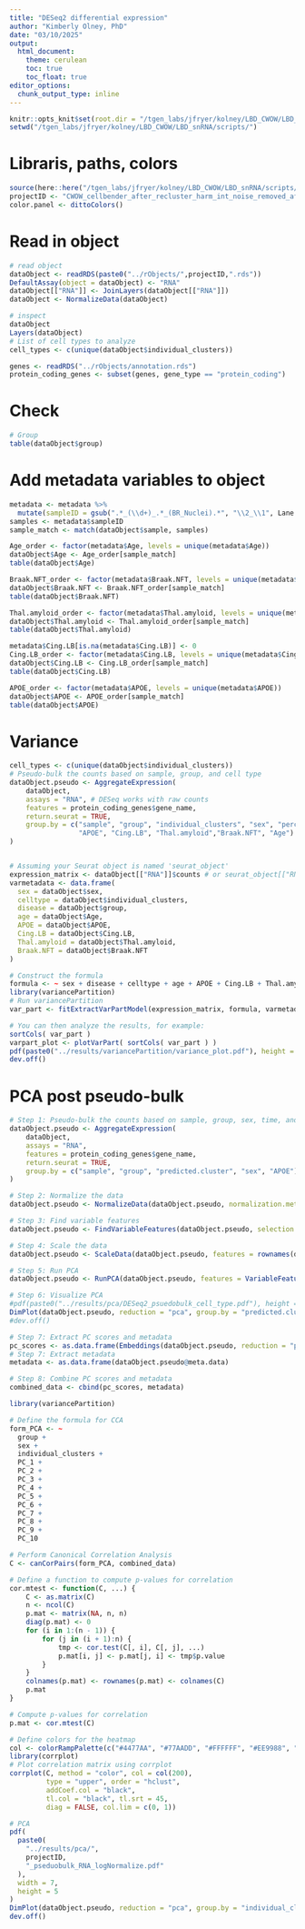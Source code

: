 ```yaml
---
title: "DESeq2 differential expression"
author: "Kimberly Olney, PhD"
date: "03/10/2025"
output:
  html_document:
    theme: cerulean
    toc: true
    toc_float: true
editor_options: 
  chunk_output_type: inline
---
```


```r
knitr::opts_knit$set(root.dir = "/tgen_labs/jfryer/kolney/LBD_CWOW/LBD_snRNA/scripts/")
setwd("/tgen_labs/jfryer/kolney/LBD_CWOW/LBD_snRNA/scripts/")
```

# Libraris, paths, colors
```r
source(here::here("/tgen_labs/jfryer/kolney/LBD_CWOW/LBD_snRNA/scripts/", "file_paths_and_colours.R"))
projectID <- "CWOW_cellbender_after_recluster_harm_int_noise_removed_after_annotation"
color.panel <- dittoColors()
```

# Read in object
```r
# read object
dataObject <- readRDS(paste0("../rObjects/",projectID,".rds"))
DefaultAssay(object = dataObject) <- "RNA"
dataObject[["RNA"]] <- JoinLayers(dataObject[["RNA"]])
dataObject <- NormalizeData(dataObject)

# inspect
dataObject
Layers(dataObject)
# List of cell types to analyze
cell_types <- c(unique(dataObject$individual_clusters))
```

```r
genes <- readRDS("../rObjects/annotation.rds")
protein_coding_genes <- subset(genes, gene_type == "protein_coding")
```

# Check 
```r
# Group
table(dataObject$group) 
```

# Add metadata variables to object
```r
metadata <- metadata %>%
  mutate(sampleID = gsub(".*_(\\d+)_.*_(BR_Nuclei).*", "\\2_\\1", Lane.Name))
samples <- metadata$sampleID 
sample_match <- match(dataObject$sample, samples)

Age_order <- factor(metadata$Age, levels = unique(metadata$Age))
dataObject$Age <- Age_order[sample_match]
table(dataObject$Age) 

Braak.NFT_order <- factor(metadata$Braak.NFT, levels = unique(metadata$Braak.NFT))
dataObject$Braak.NFT <- Braak.NFT_order[sample_match]
table(dataObject$Braak.NFT) 

Thal.amyloid_order <- factor(metadata$Thal.amyloid, levels = unique(metadata$Thal.amyloid))
dataObject$Thal.amyloid <- Thal.amyloid_order[sample_match]
table(dataObject$Thal.amyloid) 

metadata$Cing.LB[is.na(metadata$Cing.LB)] <- 0
Cing.LB_order <- factor(metadata$Cing.LB, levels = unique(metadata$Cing.LB))
dataObject$Cing.LB <- Cing.LB_order[sample_match]
table(dataObject$Cing.LB) 

APOE_order <- factor(metadata$APOE, levels = unique(metadata$APOE))
dataObject$APOE <- APOE_order[sample_match]
table(dataObject$APOE) 
```
# Variance
```r
cell_types <- c(unique(dataObject$individual_clusters))
# Pseudo-bulk the counts based on sample, group, and cell type
dataObject.pseudo <- AggregateExpression(
    dataObject, 
    assays = "RNA", # DESeq works with raw counts
    features = protein_coding_genes$gene_name,
    return.seurat = TRUE, 
    group.by = c("sample", "group", "individual_clusters", "sex", "percent.mt",
                 "APOE", "Cing.LB", "Thal.amyloid","Braak.NFT", "Age")
)


# Assuming your Seurat object is named 'seurat_object'
expression_matrix <- dataObject[["RNA"]]$counts # or seurat_object[["RNA"]]$data
varmetadata <- data.frame(
  sex = dataObject$sex,
  celltype = dataObject$individual_clusters,
  disease = dataObject$group,
  age = dataObject$Age, 
  APOE = dataObject$APOE,
  Cing.LB = dataObject$Cing.LB,
  Thal.amyloid = dataObject$Thal.amyloid, 
  Braak.NFT = dataObject$Braak.NFT
)

# Construct the formula
formula <- ~ sex + disease + celltype + age + APOE + Cing.LB + Thal.amyloid + Braak.NFT
library(variancePartition)
# Run variancePartition
var_part <- fitExtractVarPartModel(expression_matrix, formula, varmetadata)

# You can then analyze the results, for example:
sortCols( var_part )
varpart_plot <- plotVarPart( sortCols( var_part ) )
pdf(paste0("../results/variancePartition/variance_plot.pdf"), height = 8, width = 10)
dev.off()
```


# PCA post pseudo-bulk 
```r
# Step 1: Pseudo-bulk the counts based on sample, group, sex, time, and cell type
dataObject.pseudo <- AggregateExpression(
    dataObject, 
    assays = "RNA", 
    features = protein_coding_genes$gene_name,
    return.seurat = TRUE, 
    group.by = c("sample", "group", "predicted.cluster", "sex", "APOE")
)

# Step 2: Normalize the data
dataObject.pseudo <- NormalizeData(dataObject.pseudo, normalization.method = "LogNormalize", scale.factor = 10000)

# Step 3: Find variable features
dataObject.pseudo <- FindVariableFeatures(dataObject.pseudo, selection.method = "vst", nfeatures = 2000)

# Step 4: Scale the data
dataObject.pseudo <- ScaleData(dataObject.pseudo, features = rownames(dataObject.pseudo))

# Step 5: Run PCA
dataObject.pseudo <- RunPCA(dataObject.pseudo, features = VariableFeatures(object = dataObject.pseudo))

# Step 6: Visualize PCA
#pdf(paste0("../results/pca/DESeq2_psuedobulk_cell_type.pdf"), height = 5, width = 6.5)
DimPlot(dataObject.pseudo, reduction = "pca", group.by = "predicted.cluster", shape.by = "group")
#dev.off()

# Step 7: Extract PC scores and metadata
pc_scores <- as.data.frame(Embeddings(dataObject.pseudo, reduction = "pca")[, 1:10]) # Extract PC1 to PC10
# Step 7: Extract metadata
metadata <- as.data.frame(dataObject.pseudo@meta.data)

# Step 8: Combine PC scores and metadata
combined_data <- cbind(pc_scores, metadata)

library(variancePartition)

# Define the formula for CCA
form_PCA <- ~ 
  group +
  sex +
  individual_clusters +
  PC_1 +
  PC_2 +
  PC_3 +
  PC_4 +
  PC_5 +
  PC_6 +
  PC_7 +
  PC_8 +
  PC_9 +
  PC_10 

# Perform Canonical Correlation Analysis
C <- canCorPairs(form_PCA, combined_data)

# Define a function to compute p-values for correlation
cor.mtest <- function(C, ...) {
    C <- as.matrix(C)
    n <- ncol(C)
    p.mat <- matrix(NA, n, n)
    diag(p.mat) <- 0
    for (i in 1:(n - 1)) {
        for (j in (i + 1):n) {
            tmp <- cor.test(C[, i], C[, j], ...)
            p.mat[i, j] <- p.mat[j, i] <- tmp$p.value
        }
    }
    colnames(p.mat) <- rownames(p.mat) <- colnames(C)
    p.mat
}

# Compute p-values for correlation
p.mat <- cor.mtest(C)

# Define colors for the heatmap
col <- colorRampPalette(c("#4477AA", "#77AADD", "#FFFFFF", "#EE9988", "#BB4444"))
library(corrplot)
# Plot correlation matrix using corrplot
corrplot(C, method = "color", col = col(200),  
         type = "upper", order = "hclust", 
         addCoef.col = "black", 
         tl.col = "black", tl.srt = 45, 
         diag = FALSE, col.lim = c(0, 1))

# PCA 
pdf(
  paste0(
    "../results/pca/",
    projectID,
    "_pseduobulk_RNA_logNormalize.pdf"
  ),
  width = 7,
  height = 5
)
DimPlot(dataObject.pseudo, reduction = "pca", group.by = "individual_clusters", shape.by = "group")
dev.off()
```


